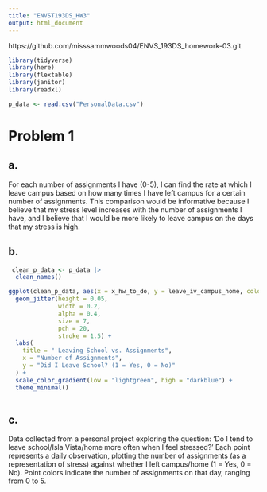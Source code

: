```yaml
---
title: "ENVST193DS_HW3"
output: html_document
---
```


https://github.com/misssammwoods04/ENVS_193DS_homework-03.git

```r

library(tidyverse)
library(here)
library(flextable)
library(janitor)
library(readxl)

p_data <- read.csv("PersonalData.csv")

```


# Problem 1

## a.         

For each number of assignments I have (0-5), I can find the rate at which I leave campus based on how many times I have left campus for a certain number of assignments. This comparison would be informative because I believe that my stress level increases with the number of assignments I have, and I believe that I would be more likely to leave campus on the days that my stress is high. 

## b.
```r
 clean_p_data <- p_data |> 
  clean_names()
```


```r

ggplot(clean_p_data, aes(x = x_hw_to_do, y = leave_iv_campus_home, color = x_hw_to_do)) +
  geom_jitter(height = 0.05, 
              width = 0.2, 
              alpha = 0.4, 
              size = 7,
              pch = 20,
              stroke = 1.5) +
  labs(
    title = " Leaving School vs. Assignments",
    x = "Number of Assignments",
    y = "Did I Leave School? (1 = Yes, 0 = No)"
  ) +
  scale_color_gradient(low = "lightgreen", high = "darkblue") +
  theme_minimal()
          
```

## c. 

Data collected from a personal project exploring the question: 'Do I tend to leave school/Isla Vista/home more often when I feel stressed?' Each point represents a daily observation, plotting the number of assignments (as a representation of stress) against whether I left campus/home (1 = Yes, 0 = No). Point colors indicate the number of assignments on that day, ranging from 0 to 5.


